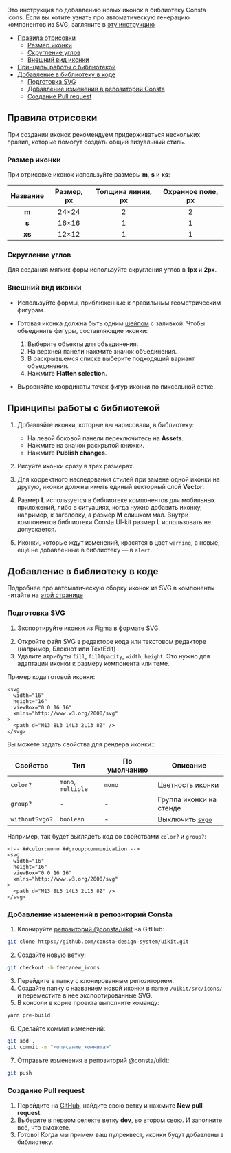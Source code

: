 
Это инструкция по добавлению новых иконок в библиотеку Consta icons. Если вы хотите узнать про автоматическую генерацию компонентов из SVG, загляните в [эту инструкцию](##LIBS.LIB.STAND.TAB/lib:portal/stand:contributers-addicons/tab:dev)

<MdxMenu>

- [Правила отрисовки](#правила-отрисовки)
  - [Размер иконки](#размер-иконки)
  - [Скругление углов](#скругление-углов)
  - [Внешний вид иконки](внешний-вид-иконки)
- [Принципы работы с библиотекой](#принципы-работы-с-библиотекой)
- [Добавление в библиотеку в коде](#добавление-в-библиотеку-в-коде)
  - [Подготовка SVG](#подготовка-SVG)
  - [Добавление изменений в репозиторий Consta](#добавление-изменений-в-репозиторий-consta)
  - [Создание Pull request](#создание-pull-request)

</MdxMenu>

## Правила отрисовки

При создании иконок рекомендуем придерживаться нескольких правил, которые помогут создать общий визуальный стиль.

### Размер иконки

При отрисовке иконок используйте размеры **m**, **s** и **xs**:

| Название | Размер, px | Толщина линии, px | Охранное поле, px |
| :------: | :--------: | :---------------: | :---------------: |
|  **m**   |   24×24    |         2         |         2         |
|  **s**   |   16×16    |         1         |         1         |
|  **xs**  |   12×12    |         1         |         1         |

<MdxImage src={Icon1} />

### Скругление углов

Для создания мягких форм используйте скругления углов в **1px** и **2px**.

<MdxImage src={Icon2} />

### Внешний вид иконки

- Используйте формы, приближенные к правильным геометрическим фигурам.

<MdxImage src={Icon3} />

- Готовая иконка должна быть одним [шейпом](https://figma.community/blog/dlya-chego-sluzhit-instrument-shape-tool-v-figma.php) с заливкой. Чтобы объединить фигуры, составляющие иконки:

  1. Выберите объекты для объединения.
  2. На верхней панели нажмите значок объединения.
  3. В раскрывшемся списке выберите подходящий вариант объединения.
  4. Нажмите **Flatten selection**.

- Выровняйте координаты точек фигур иконки по пиксельной сетке.

<MdxImage src={Icon5} />

## Принципы работы с библиотекой

1. Добавляйте иконки, которые вы нарисовали, в библиотеку:

   - На левой боковой панели переключитесь на **Assets**.
   - Нажмите на значок раскрытой книжки.
   - Нажмите **Publish changes**.

2. Рисуйте иконки сразу в трех размерах.
3. Для корректного наследования стилей при замене одной иконки на другую, иконки должны иметь единый векторный слой **Vector**.
4. Размер **L** используется в библиотеке компонентов для мобильных приложений, либо в ситуациях, когда нужно добавить иконку, например, к заголовку, а размер **M** слишком мал. Внутри компонентов библиотеки Consta UI-kit размер **L** использовать не допускается.
5. Иконки, которые ждут изменений, красятся в цвет `warning`, а новые, ещё не добавленные в библиотеку — в `alert`.

<MdxImage src={Icon6} />

## Добавление в библиотеку в коде

Подробнее про автоматическую сборку иконок из SVG в компоненты читайте на [этой странице](##LIBS.LIB.STAND.TAB/lib:portal/stand:contributers-addicons/tab:dev)

### Подготовка SVG

1. Экспортируйте иконки из Figma в формате SVG.

<MdxImage src={Export} />

2. Откройте файл SVG в редакторе кода или текстовом редакторе (например, Блокнот или TextEdit)
3. Удалите атрибуты `fill`, `fillOpacity`, `width`, `height`. Это нужно для адаптации иконки к размеру компонента или теме.

Пример кода готовой иконки:

```tsx
<svg
  width="16"
  height="16"
  viewBox="0 0 16 16"
  xmlns="http://www.w3.org/2000/svg"
>
  <path d="M13 8L3 14L3 2L13 8Z" />
</svg>
```

Вы можете задать свойства для рендера иконки::

| Свойство       | Тип                | По умолчанию | Описание                                        |
| -------------- | ------------------ | ------------ | ----------------------------------------------- |
| `color?`       | `mono`, `multiple` | `mono`       | Цветность иконки                                |
| `group?`       | -                  | -            | Группа иконки на стенде                         |
| `withoutSvgo?` | `boolean`          | -            | Выключить [`svgo`](https://github.com/svg/svgo) |

Например, так будет выглядеть код со свойствами `color?` и `group?`:

```tsx
<!-- ##color:mono ##group:communication -->
<svg
  width="16"
  height="16"
  viewBox="0 0 16 16"
  xmlns="http://www.w3.org/2000/svg"
>
  <path d="M13 8L3 14L3 2L13 8Z" />
</svg>
```

### Добавление изменений в репозиторий Consta

1. Клонируйте [репозиторий @consta/uikit](https://github.com/consta-design-system/uikit) на GitHub:

```bash
git clone https://github.com/consta-design-system/uikit.git
```

2. Создайте новую ветку:

```bash
git checkout -b feat/new_icons
```

3. Перейдите в папку с клонированным репозиторием.
4. Создайте папку с названием новой иконки в папке `/uikit/src/icons/` и переместите в нее экспортированные SVG.
5. В консоли в корне проекта выполните команду:

```bash
yarn pre-build
```

6. Сделайте коммит изменений:

```bash
git add .
git commit -m "<описание_коммита>"
```

7. Отправьте изменения в репозиторий @consta/uikit:

```bash
git push
```

### Создание Pull request

1. Перейдите на [GitHub](https://github.com/consta-design-system/uikit), найдите свою ветку и нажмите **New pull request**.
2. Выберите в первом селекте ветку **dev**, во втором свою. И заполните всё, что сможете.
3. Готово! Когда мы примем ваш пулреквест, иконки будут добавлены в библиотеку.
